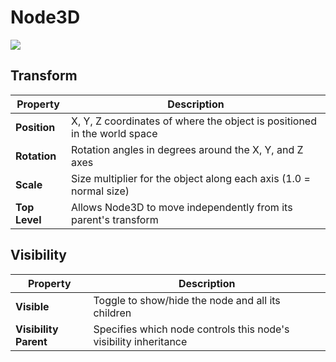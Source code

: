 # Node3D

![](./assets/node-3d-settings.png)

## Transform
| Property | Description |
|----------|-------------|
| **Position** | X, Y, Z coordinates of where the object is positioned in the world space |
| **Rotation** | Rotation angles in degrees around the X, Y, and Z axes |
| **Scale** | Size multiplier for the object along each axis (1.0 = normal size) |
| **Top Level** | Allows Node3D to move independently from its parent's transform |

## Visibility
| Property | Description |
|----------|-------------|
| **Visible** | Toggle to show/hide the node and all its children |
| **Visibility Parent** | Specifies which node controls this node's visibility inheritance |
